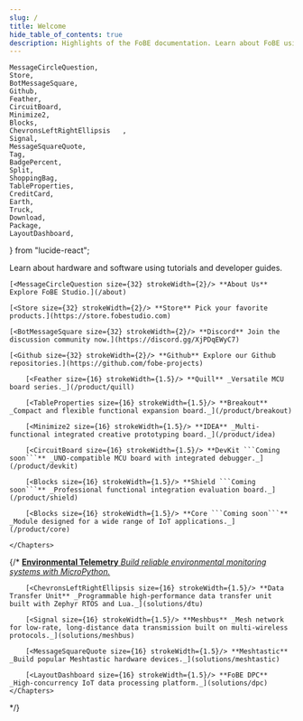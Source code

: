 ```yaml
---
slug: /
title: Welcome
hide_table_of_contents: true
description: Highlights of the FoBE documentation. Learn about FoBE using tutorials and developer guides.
---
```


<style>
  {`
    /* Hack to prevent overflow, not possible to have it on other pages due to position sticky used in TOC */
    main .container {
        position: relative;
        overflow: hidden;
    }
    .container.padding-top--md {
        // padding-top: 4rem !important;
    }
`}
</style>


    MessageCircleQuestion,
    Store,
    BotMessageSquare,
    Github,
    Feather,
    CircuitBoard,
    Minimize2,
    Blocks,
    ChevronsLeftRightEllipsis   ,
    Signal,
    MessageSquareQuote,
    Tag,
    BadgePercent,
    Split,
    ShoppingBag,
    TableProperties,
    CreditCard,
    Earth,
    Truck,
    Download,
    Package,
    LayoutDashboard,
} from "lucide-react";

Learn about hardware and software using tutorials and developer guides.

<CardGrid>

    [<MessageCircleQuestion size={32} strokeWidth={2}/> **About Us** Explore FoBE Studio.](/about)

    [<Store size={32} strokeWidth={2}/> **Store** Pick your favorite products.](https://store.fobestudio.com)

    [<BotMessageSquare size={32} strokeWidth={2}/> **Discord** Join the discussion community now.](https://discord.gg/XjPDqEWyC7)

    [<Github size={32} strokeWidth={2}/> **Github** Explore our Github repositories.](https://github.com/fobe-projects)

</CardGrid>

<Block title="Development" >
    <Chapters>

        [<Feather size={16} strokeWidth={1.5}/> **Quill** _Versatile MCU board series._](/product/quill)

        [<TableProperties size={16} strokeWidth={1.5}/> **Breakout** _Compact and flexible functional expansion board._](/product/breakout)

        [<Minimize2 size={16} strokeWidth={1.5}/> **IDEA** _Multi-functional integrated creative prototyping board._](/product/idea)

        [<CircuitBoard size={16} strokeWidth={1.5}/> **DevKit ```Coming soon```** _UNO-compatible MCU board with integrated debugger._](/product/devkit)

        [<Blocks size={16} strokeWidth={1.5}/> **Shield ```Coming soon```** _Professional functional integration evaluation board._](/product/shield)

        [<Blocks size={16} strokeWidth={1.5}/> **Core ```Coming soon```** _Module designed for a wide range of IoT applications._](/product/core)
        
    </Chapters>
</Block>

{/* <Block title="Solutions" >
    <Chapters>
        [<Earth size={16} strokeWidth={1.5}/> **Environmental Telemetry** _Build reliable environmental monitoring systems with MicroPython._](solutions/env-telemetry)

        [<ChevronsLeftRightEllipsis size={16} strokeWidth={1.5}/> **Data Transfer Unit** _Programmable high-performance data transfer unit built with Zephyr RTOS and Lua._](solutions/dtu)

        [<Signal size={16} strokeWidth={1.5}/> **Meshbus** _Mesh network for low-rate, long-distance data transmission built on multi-wireless protocols._](solutions/meshbus)

        [<MessageSquareQuote size={16} strokeWidth={1.5}/> **Meshtastic** _Build popular Meshtastic hardware devices._](solutions/meshtastic)

        [<LayoutDashboard size={16} strokeWidth={1.5}/> **FoBE DPC** _High-concurrency IoT data processing platform._](solutions/dpc)
    </Chapters>
</Block> */}